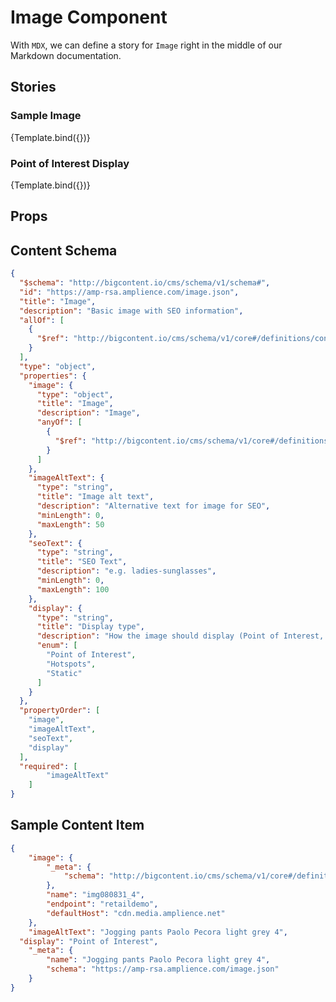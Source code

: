 
<Meta title="Components/Image" component={Image} />


# Image Component

With `MDX`, we can define a story for `Image` right in the middle of our
Markdown documentation.

## Stories

### Sample Image

<Canvas>
  <Story 
    name="Sample Image"
	argTypes={{
      display: {
        options: [
		      '',
          'Point of Interest',
          'Hotspots',
          'Static'
        ],
		    control: { type: 'select' }
      }}}
    args={{
            image: {
                _meta: {
                    schema: "http://bigcontent.io/cms/schema/v1/core#/definitions/image-link"
                },
                name: "img080831_4",
                endpoint: "retaildemo",
                defaultHost: "cdn.media.amplience.net"
            },
            imageAltText: "Jogging pants Paolo Pecora light grey 4",
            _meta: {
                name: "Jogging pants Paolo Pecora light grey 4",
                schema: "https://amp-rsa.amplience.com/image.json"
            }
        }}>
      {Template.bind({})}
  </Story>
  </Canvas>

### Point of Interest Display

<Canvas>
  <Story 
    name="Point of Interest Display"
    argTypes={{
      display: {
          options: [
            '',
            'Point of Interest',
            'Hotspots',
            'Static'
          ],
          control: { type: 'select' }
        }}}
    args={{
            image: {
                _meta: {
                    schema: "http://bigcontent.io/cms/schema/v1/core#/definitions/image-link"
                },
                name: "img080831_4",
                endpoint: "retaildemo",
                defaultHost: "cdn.media.amplience.net"
            },
            imageAltText: "Jogging pants Paolo Pecora light grey 4",
            display: "Point of Interest",
            _meta: {
                name: "Jogging pants Paolo Pecora light grey 4",
                schema: "https://amp-rsa.amplience.com/image.json"
            }
        }}>
      {Template.bind({})}
  </Story>
</Canvas>

## Props

<Props of={Image} />

## Content Schema

```json
{
  "$schema": "http://bigcontent.io/cms/schema/v1/schema#",
  "id": "https://amp-rsa.amplience.com/image.json",
  "title": "Image",
  "description": "Basic image with SEO information",
  "allOf": [
    {
      "$ref": "http://bigcontent.io/cms/schema/v1/core#/definitions/content"
    }
  ],
  "type": "object",
  "properties": {
    "image": {
      "type": "object",
      "title": "Image",
      "description": "Image",
      "anyOf": [
        {
          "$ref": "http://bigcontent.io/cms/schema/v1/core#/definitions/image-link"
        }
      ]
    },
    "imageAltText": {
      "type": "string",
      "title": "Image alt text",
      "description": "Alternative text for image for SEO",
      "minLength": 0,
      "maxLength": 50
    },
    "seoText": {
      "type": "string",
      "title": "SEO Text",
      "description": "e.g. ladies-sunglasses",
      "minLength": 0,
      "maxLength": 100
    },
    "display": {
      "type": "string",
      "title": "Display type",
      "description": "How the image should display (Point of Interest, Hotspots, served staticaly (ie, animated GIF)",
      "enum": [
        "Point of Interest",
        "Hotspots",
        "Static"
      ]
    }
  },
  "propertyOrder": [
    "image",
    "imageAltText",
    "seoText",
    "display"
  ],
  "required": [
        "imageAltText"
    ]
}
```

## Sample Content Item

```json
{
	"image": {
		"_meta": {
			"schema": "http://bigcontent.io/cms/schema/v1/core#/definitions/image-link"
		},
		"name": "img080831_4",
		"endpoint": "retaildemo",
		"defaultHost": "cdn.media.amplience.net"
	},
	"imageAltText": "Jogging pants Paolo Pecora light grey 4",
  "display": "Point of Interest",
	"_meta": {
		"name": "Jogging pants Paolo Pecora light grey 4",
		"schema": "https://amp-rsa.amplience.com/image.json"
	}
}
```